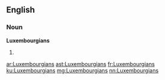 ==English==

===Noun===
'''Luxembourgians'''

# {{plural of|Luxembourgian}}

[[ar:Luxembourgians]]
[[ast:Luxembourgians]]
[[fr:Luxembourgians]]
[[ku:Luxembourgians]]
[[mg:Luxembourgians]]
[[nn:Luxembourgians]]
